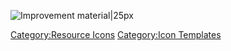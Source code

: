 [[File:Item Icon Improvement Material.png|Improvement material|25px]]<noinclude>[[Category:Resource Icons]] [[Category:Icon Templates]]</noinclude>
